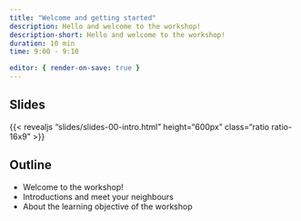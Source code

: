 ```yaml
---
title: "Welcome and getting started"
description: Hello and welcome to the workshop!
description-short: Hello and welcome to the workshop!
duration: 10 min
time: 9:00 - 9:10

editor: { render-on-save: true }
---
```


## Slides

{{< revealjs "slides/slides-00-intro.html" height="600px" class="ratio ratio-16x9" >}}

## Outline

- Welcome to the workshop!
- Introductions and meet your neighbours
- About the learning objective of the workshop
